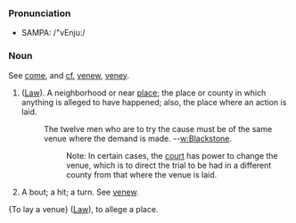 ===Pronunciation===
*SAMPA: /"vEnju:/

===Noun===
See [[come]], and [[cf.]] [[venew]], [[veney]].

# ([[Law]]). A neighborhood or near [[place]]; the place or county in   which anything is alleged to have happened; also, the place where an action is laid.
#: The twelve men who are to try the cause must be of the same venue where the demand is made.  --[[w:Blackstone]].
#::Note: In certain cases, the [[court]] has power to change the venue, which is to direct the trial to be had in a different county from that where the venue is laid.
# A bout; a hit; a turn. See [[venew]].

{To lay a venue} ([[Law]]), to allege a place.